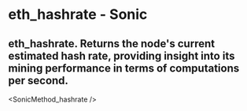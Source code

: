# eth_hashrate - Sonic

## eth_hashrate. Returns the node's current estimated hash rate, providing insight into its mining performance in terms of computations per second.


<SonicMethod_hashrate />
